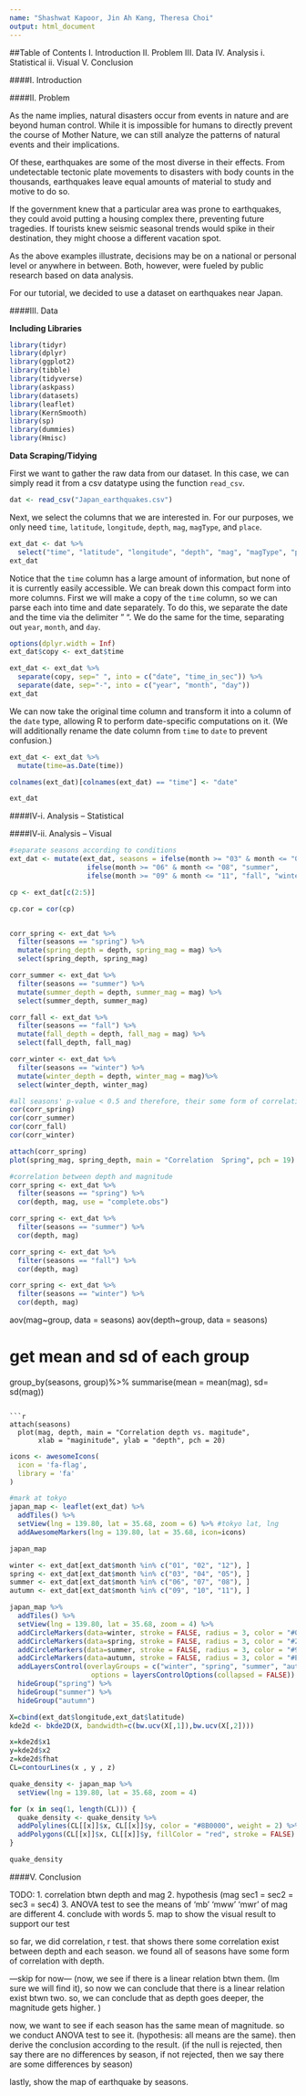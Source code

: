 ```yaml
---
name: "Shashwat Kapoor, Jin Ah Kang, Theresa Choi"
output: html_document
---
```

##Table of Contents
I. Introduction
II. Problem
III. Data
IV. Analysis
  i. Statistical
  ii. Visual
V. Conclusion


####I. Introduction

####II. Problem

As the name implies, natural disasters occur from events in nature and are beyond human control. While it is impossible for humans to directly prevent the course of Mother Nature, we can still analyze the patterns of natural events and their implications. 

Of these, earthquakes are some of the most diverse in their effects. From undetectable tectonic plate movements to disasters with body counts in the thousands, earthquakes leave equal amounts of material to study and motive to do so.

If the government knew that a particular area was prone to earthquakes, they could avoid putting a housing complex there, preventing future tragedies. If tourists knew seismic seasonal trends would spike in their destination, they might choose a different vacation spot. 

As the above examples illustrate, decisions may be on a national or personal level or anywhere in between. Both, however, were fueled by public research based on data analysis.

For our tutorial, we decided to use a dataset on earthquakes near Japan.

####III. Data

**Including Libraries**
```r
library(tidyr)
library(dplyr)
library(ggplot2)
library(tibble)
library(tidyverse)
library(askpass)
library(datasets)
library(leaflet)
library(KernSmooth)
library(sp)
library(dummies)
library(Hmisc)
```

**Data Scraping/Tidying**

First we want to gather the raw data from our dataset. In this case, we can simply read it from a csv datatype using the function `read_csv`. 
```r
dat <- read_csv("Japan_earthquakes.csv")
```

Next, we select the columns that we are interested in. For our purposes, we only need `time`, `latitude`, `longitude`, `depth`, `mag`, `magType`, and `place`.
```r
ext_dat <- dat %>%
  select("time", "latitude", "longitude", "depth", "mag", "magType", "place")
ext_dat
```

Notice that the `time` column has a large amount of information, but none of it is currently easily accessible. We can break down this compact form into more columns. First we will make a copy of the `time` column, so we can parse each into time and date separately. To do this, we separate the date and the time via the delimiter " ". We do the same for the time, separating out `year`, `month`, and `day`.
```r
options(dplyr.width = Inf)
ext_dat$copy <- ext_dat$time

ext_dat <- ext_dat %>%
  separate(copy, sep=" ", into = c("date", "time_in_sec")) %>%
  separate(date, sep="-", into = c("year", "month", "day")) 
ext_dat
```

We can now take the original time column and transform it into a column of the `date` type, allowing R to perform date-specific computations on it. (We will additionally rename the date column from `time` to `date` to prevent confusion.)
```r
ext_dat <- ext_dat %>%
  mutate(time=as.Date(time))

colnames(ext_dat)[colnames(ext_dat) == "time"] <- "date"

ext_dat
```


####IV-i. Analysis -- Statistical

####IV-ii. Analysis -- Visual



```r
#separate seasons according to conditions
ext_dat <- mutate(ext_dat, seasons = ifelse(month >= "03" & month <= "05", "spring",
                   ifelse(month >= "06" & month <= "08", "summer", 
                   ifelse(month >= "09" & month <= "11", "fall", "winter"))))
```

```r
cp <- ext_dat[c(2:5)]

cp.cor = cor(cp)


corr_spring <- ext_dat %>%
  filter(seasons == "spring") %>% 
  mutate(spring_depth = depth, spring_mag = mag) %>%
  select(spring_depth, spring_mag)

corr_summer <- ext_dat %>%
  filter(seasons == "summer") %>% 
  mutate(summer_depth = depth, summer_mag = mag) %>%
  select(summer_depth, summer_mag)

corr_fall <- ext_dat %>%
  filter(seasons == "fall") %>% 
  mutate(fall_depth = depth, fall_mag = mag) %>% 
  select(fall_depth, fall_mag)

corr_winter <- ext_dat %>%
  filter(seasons == "winter") %>% 
  mutate(winter_depth = depth, winter_mag = mag)%>%
  select(winter_depth, winter_mag)

#all seasons' p-value < 0.5 and therefore, their some form of correlation exist
cor(corr_spring)
cor(corr_summer)
cor(corr_fall)
cor(corr_winter)
```

```r
attach(corr_spring)
plot(spring_mag, spring_depth, main = "Correlation  Spring", pch = 19)
```



```r
#correlation between depth and magnitude
corr_spring <- ext_dat %>% 
  filter(seasons == "spring") %>%
  cor(depth, mag, use = "complete.obs")

corr_spring <- ext_dat %>% 
  filter(seasons == "summer") %>%
  cor(depth, mag)

corr_spring <- ext_dat %>% 
  filter(seasons == "fall") %>%
  cor(depth, mag)

corr_spring <- ext_dat %>% 
  filter(seasons == "winter") %>%
  cor(depth, mag)

```

aov(mag~group, data = seasons)
aov(depth~group, data = seasons)

# get mean and sd of each group
group_by(seasons, group)%>% summarise(mean = mean(mag), sd= sd(mag))
```

```r
attach(seasons)
  plot(mag, depth, main = "Correlation depth vs. magitude",
       xlab = "maginitude", ylab = "depth", pch = 20)
```

```r
icons <- awesomeIcons(
  icon = 'fa-flag',
  library = 'fa'
)

#mark at tokyo
japan_map <- leaflet(ext_dat) %>%
  addTiles() %>%
  setView(lng = 139.80, lat = 35.68, zoom = 6) %>% #tokyo lat, lng
  addAwesomeMarkers(lng = 139.80, lat = 35.68, icon=icons)

japan_map
```

```r
winter <- ext_dat[ext_dat$month %in% c("01", "02", "12"), ]
spring <- ext_dat[ext_dat$month %in% c("03", "04", "05"), ]
summer <- ext_dat[ext_dat$month %in% c("06", "07", "08"), ]
autumn <- ext_dat[ext_dat$month %in% c("09", "10", "11"), ]

japan_map %>%
  addTiles() %>%
  setView(lng = 139.80, lat = 35.68, zoom = 4) %>%
  addCircleMarkers(data=winter, stroke = FALSE, radius = 3, color = "#0080FF", group = "winter") %>%
  addCircleMarkers(data=spring, stroke = FALSE, radius = 3, color = "#29AB87", group = "spring") %>%
  addCircleMarkers(data=summer, stroke = FALSE, radius = 3, color = "#999900", group = "summer") %>%
  addCircleMarkers(data=autumn, stroke = FALSE, radius = 3, color = "#EA3C53", group = "autumn") %>%
  addLayersControl(overlayGroups = c("winter", "spring", "summer", "autumn"),
                    options = layersControlOptions(collapsed = FALSE)) %>%
  hideGroup("spring") %>%
  hideGroup("summer") %>%
  hideGroup("autumn")
```

```r
X=cbind(ext_dat$longitude,ext_dat$latitude)
kde2d <- bkde2D(X, bandwidth=c(bw.ucv(X[,1]),bw.ucv(X[,2])))

x=kde2d$x1
y=kde2d$x2
z=kde2d$fhat
CL=contourLines(x , y , z)

quake_density <- japan_map %>%
  setView(lng = 139.80, lat = 35.68, zoom = 4)

for (x in seq(1, length(CL))) {
  quake_density <- quake_density %>%
  addPolylines(CL[[x]]$x, CL[[x]]$y, color = "#8B0000", weight = 2) %>%
  addPolygons(CL[[x]]$x, CL[[x]]$y, fillColor = "red", stroke = FALSE)
}

quake_density
```


####V. Conclusion


TODO: 
1. correlation btwn depth and mag
2. hypothesis (mag sec1 = sec2 = sec3 = sec4)
3. ANOVA test to see the means of 'mb' 'mww' 'mwr' of mag are different
4. conclude with words
5. map to show the visual result to support our test 


so far, we did correlation, r test. that shows there some correlation exist between depth and each season. we found all of seasons have some form of correlation with depth.

---skip for now---
(now, we see if there is a linear relation btwn them. (Im sure we will find it), so now we can conclude that there is a linear relation exist btwn two. so, we can conclude that as depth goes deeper, the magnitude gets higher. )

now, we want to see if each season has the same mean of magnitude. so we conduct ANOVA test to see it. (hypothesis: all means are the same).
then derive the conclusion according to the result. 
(if the null is rejected, then say there are no differences by season, 
 if not rejected, then we say there are some differences by season)

lastly, show the map of earthquake by seasons.
